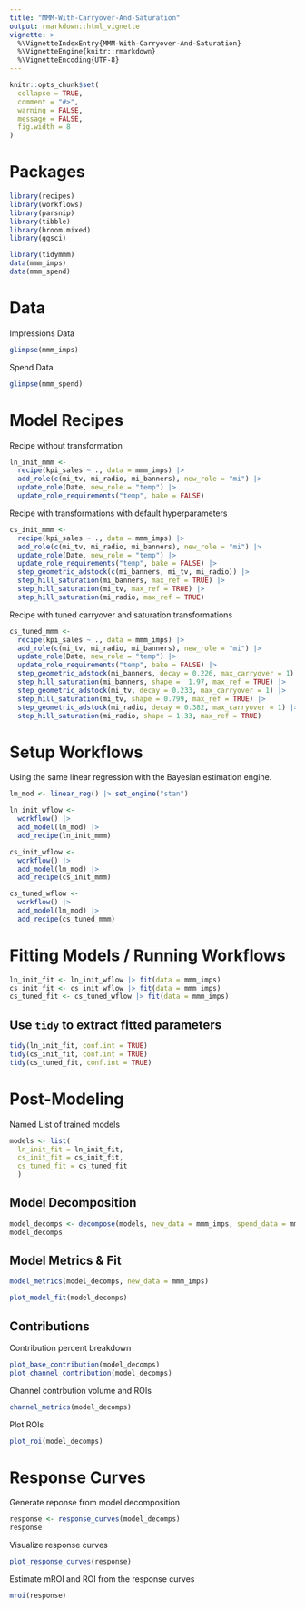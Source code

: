 ```yaml
---
title: "MMM-With-Carryover-And-Saturation"
output: rmarkdown::html_vignette
vignette: >
  %\VignetteIndexEntry{MMM-With-Carryover-And-Saturation}
  %\VignetteEngine{knitr::rmarkdown}
  %\VignetteEncoding{UTF-8}
---
```


```r
knitr::opts_chunk$set(
  collapse = TRUE,
  comment = "#>",
  warning = FALSE,
  message = FALSE,
  fig.width = 8
)
```

# Packages

```r
library(recipes)
library(workflows)
library(parsnip)
library(tibble)
library(broom.mixed)
library(ggsci)

library(tidymmm)
data(mmm_imps)
data(mmm_spend)
```

# Data

Impressions Data
```r
glimpse(mmm_imps)
```
Spend Data
```r
glimpse(mmm_spend)
```

# Model Recipes

Recipe without transformation
```r
ln_init_mmm <-
  recipe(kpi_sales ~ ., data = mmm_imps) |>
  add_role(c(mi_tv, mi_radio, mi_banners), new_role = "mi") |>
  update_role(Date, new_role = "temp") |>
  update_role_requirements("temp", bake = FALSE)
```

Recipe with transformations with default hyperparameters
```r
cs_init_mmm <-
  recipe(kpi_sales ~ ., data = mmm_imps) |>
  add_role(c(mi_tv, mi_radio, mi_banners), new_role = "mi") |>
  update_role(Date, new_role = "temp") |>
  update_role_requirements("temp", bake = FALSE) |>
  step_geometric_adstock(c(mi_banners, mi_tv, mi_radio)) |>
  step_hill_saturation(mi_banners, max_ref = TRUE) |>
  step_hill_saturation(mi_tv, max_ref = TRUE) |>
  step_hill_saturation(mi_radio, max_ref = TRUE)
```

Recipe with tuned carryover and saturation transformations
```r
cs_tuned_mmm <-
  recipe(kpi_sales ~ ., data = mmm_imps) |>
  add_role(c(mi_tv, mi_radio, mi_banners), new_role = "mi") |>
  update_role(Date, new_role = "temp") |>
  update_role_requirements("temp", bake = FALSE) |>
  step_geometric_adstock(mi_banners, decay = 0.226, max_carryover = 1) |>
  step_hill_saturation(mi_banners, shape =  1.97, max_ref = TRUE) |>
  step_geometric_adstock(mi_tv, decay = 0.233, max_carryover = 1) |>
  step_hill_saturation(mi_tv, shape = 0.799, max_ref = TRUE) |>
  step_geometric_adstock(mi_radio, decay = 0.382, max_carryover = 1) |>
  step_hill_saturation(mi_radio, shape = 1.33, max_ref = TRUE)
```

# Setup Workflows

Using the same linear regression with the Bayesian estimation engine.

```r
lm_mod <- linear_reg() |> set_engine("stan")

ln_init_wflow <-
  workflow() |>
  add_model(lm_mod) |>
  add_recipe(ln_init_mmm)

cs_init_wflow <-
  workflow() |>
  add_model(lm_mod) |>
  add_recipe(cs_init_mmm)

cs_tuned_wflow <-
  workflow() |>
  add_model(lm_mod) |>
  add_recipe(cs_tuned_mmm)
```


# Fitting Models / Running Workflows

```r
ln_init_fit <- ln_init_wflow |> fit(data = mmm_imps)
cs_init_fit <- cs_init_wflow |> fit(data = mmm_imps)
cs_tuned_fit <- cs_tuned_wflow |> fit(data = mmm_imps)
```

## Use `tidy` to extract fitted parameters

```r
tidy(ln_init_fit, conf.int = TRUE)
tidy(cs_init_fit, conf.int = TRUE)
tidy(cs_tuned_fit, conf.int = TRUE)
```

# Post-Modeling

Named List of trained models
```r
models <- list(
  ln_init_fit = ln_init_fit,
  cs_init_fit = cs_init_fit,
  cs_tuned_fit = cs_tuned_fit
  )
```

## Model Decomposition
```r
model_decomps <- decompose(models, new_data = mmm_imps, spend_data = mmm_spend)
model_decomps
```

## Model Metrics & Fit
```r
model_metrics(model_decomps, new_data = mmm_imps)
```

```r
plot_model_fit(model_decomps)
```


## Contributions

Contribution percent breakdown
```r
plot_base_contribution(model_decomps)
plot_channel_contribution(model_decomps)
```


Channel contrbution volume and ROIs
```r
channel_metrics(model_decomps)
```

Plot ROIs
```r
plot_roi(model_decomps)
```

# Response Curves

Generate reponse from model decomposition
```r
response <- response_curves(model_decomps)
response
```

Visualize response curves
```r
plot_response_curves(response)
```

Estimate mROI and ROI from the response curves
```r
mroi(response)
```

